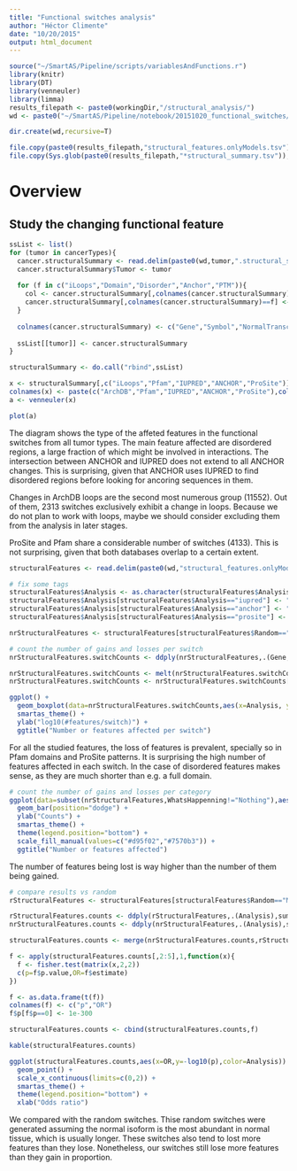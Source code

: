 ```yaml
---
title: "Functional switches analysis"
author: "Héctor Climente"
date: "10/20/2015"
output: html_document
---
```


```r
source("~/SmartAS/Pipeline/scripts/variablesAndFunctions.r")
library(knitr)
library(DT)
library(venneuler)
library(limma)
results_filepath <- paste0(workingDir,"/structural_analysis/")
wd <- paste0("~/SmartAS/Pipeline/notebook/20151020_functional_switches/data/")
```

```r
dir.create(wd,recursive=T)

file.copy(paste0(results_filepath,"structural_features.onlyModels.tsv"),wd,overwrite = T)
file.copy(Sys.glob(paste0(results_filepath,"*structural_summary.tsv")),wd,overwrite = T)

```

# Overview

## Study the changing functional feature

```r

ssList <- list()
for (tumor in cancerTypes){
  cancer.structuralSummary <- read.delim(paste0(wd,tumor,".structural_summary.tsv"),row.names=NULL)
  cancer.structuralSummary$Tumor <- tumor
  
  for (f in c("iLoops","Domain","Disorder","Anchor","PTM")){
    col <- cancer.structuralSummary[,colnames(cancer.structuralSummary)==f]
    cancer.structuralSummary[,colnames(cancer.structuralSummary)==f] <- col == "True"
  }
  
  colnames(cancer.structuralSummary) <- c("Gene","Symbol","NormalTranscript","TumorTranscript","iLoops","Pfam","IUPRED","ANCHOR","ProSite","Tumor")
  
  ssList[[tumor]] <- cancer.structuralSummary
}

structuralSummary <- do.call("rbind",ssList)

x <- structuralSummary[,c("iLoops","Pfam","IUPRED","ANCHOR","ProSite")]
colnames(x) <- paste(c("ArchDB","Pfam","IUPRED","ANCHOR","ProSite"),colSums(x), sep=": ")
a <- venneuler(x)

plot(a)

```

The diagram shows the type of the affeted features in the functional switches from all tumor types. The main feature affected are disordered regions, a large fraction of which might be involved in interactions. The intersection between ANCHOR and IUPRED does not extend to all ANCHOR changes. This is surprising, given that ANCHOR uses IUPRED to find disordered regions before looking for ancoring sequences in them.

Changes in ArchDB loops are the second most numerous group (11552). Out of them, 2313 switches exclusively exhibit a change in loops. Because we do not plan to work with loops, maybe we should consider excluding them from the analysis in later stages.

ProSite and Pfam share a considerable number of switches (4133). This is not surprising, given that both databases overlap to a certain extent.

```r

structuralFeatures <- read.delim(paste0(wd,"structural_features.onlyModels.tsv"))

# fix some tags
structuralFeatures$Analysis <- as.character(structuralFeatures$Analysis)
structuralFeatures$Analysis[structuralFeatures$Analysis=="iupred"] <- "IUPRED"
structuralFeatures$Analysis[structuralFeatures$Analysis=="anchor"] <- "ANCHOR"
structuralFeatures$Analysis[structuralFeatures$Analysis=="prosite"] <- "ProSite"

nrStructuralFeatures <- structuralFeatures[structuralFeatures$Random=="NonRandom",]

# count the number of gains and losses per switch
nrStructuralFeatures.switchCounts <- ddply(nrStructuralFeatures,.(Gene,Symbol,nTx,tTx,Analysis),summarize,Gains=sum(grepl("Gained",WhatsHappenning)),Losses=sum(grepl("Lost",WhatsHappenning)),Nothing=sum(grepl("Nothing",WhatsHappenning)))

nrStructuralFeatures.switchCounts <- melt(nrStructuralFeatures.switchCounts,id.vars = 1:5)
nrStructuralFeatures.switchCounts <- nrStructuralFeatures.switchCounts[nrStructuralFeatures.switchCounts$value != 0,]

ggplot() + 
  geom_boxplot(data=nrStructuralFeatures.switchCounts,aes(x=Analysis, y=log10(value), fill=variable)) + 
  smartas_theme() + 
  ylab("log10(#features/switch)") + 
  ggtitle("Number or features affected per switch")

```

For all the studied features, the loss of features is prevalent, specially so in Pfam domains and ProSite patterns. It is surprising the high number of features affected in each switch. In the case of disordered features makes sense, as they are much shorter than e.g. a full domain.

```r

# count the number of gains and losses per category
ggplot(data=subset(nrStructuralFeatures,WhatsHappenning!="Nothing"),aes(Analysis,fill=WhatsHappenning)) + 
  geom_bar(position="dodge") + 
  ylab("Counts") +
  smartas_theme() +
  theme(legend.position="bottom") + 
  scale_fill_manual(values=c("#d95f02","#7570b3")) + 
  ggtitle("Number or features affected")

```

The number of features being lost is way higher than the number of them being gained.

```r

# compare results vs random
rStructuralFeatures <- structuralFeatures[structuralFeatures$Random=="MostAbundantNRandom",]

rStructuralFeatures.counts <- ddply(rStructuralFeatures,.(Analysis),summarize,Gains=sum(grepl("Gained",WhatsHappenning)),Losses=sum(grepl("Lost",WhatsHappenning)))
nrStructuralFeatures.counts <- ddply(nrStructuralFeatures,.(Analysis),summarize,Gains=sum(grepl("Gained",WhatsHappenning)),Losses=sum(grepl("Lost",WhatsHappenning)))

structuralFeatures.counts <- merge(nrStructuralFeatures.counts,rStructuralFeatures.counts,by="Analysis",suffixes=c("",".random"))

f <- apply(structuralFeatures.counts[,2:5],1,function(x){
  f <- fisher.test(matrix(x,2,2))
  c(p=f$p.value,OR=f$estimate)
})

f <- as.data.frame(t(f))
colnames(f) <- c("p","OR")
f$p[f$p==0] <- 1e-300

structuralFeatures.counts <- cbind(structuralFeatures.counts,f)

kable(structuralFeatures.counts)

ggplot(structuralFeatures.counts,aes(x=OR,y=-log10(p),color=Analysis)) + 
  geom_point() + 
  scale_x_continuous(limits=c(0,2)) +
  smartas_theme() +
  theme(legend.position="bottom") +
  xlab("Odds ratio")

```

We compared with the random switches. Thise random switches were generated assuming the normal isoform is the most abundant in normal tissue, which is usually longer. These switches also tend to lost more features than they lose. Nonetheless, our switches still lose more features than they gain in proportion.

